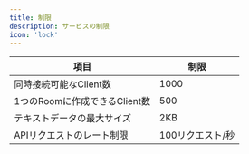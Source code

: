 ```yaml
---
title: 制限
description: サービスの制限
icon: 'lock'
---
```


| 項目 | 制限 |
| --- | --- |
| 同時接続可能なClient数 | 1000 |
| 1つのRoomに作成できるClient数 | 500 |
| テキストデータの最大サイズ | 2KB |
| APIリクエストのレート制限 | 100リクエスト/秒 |
